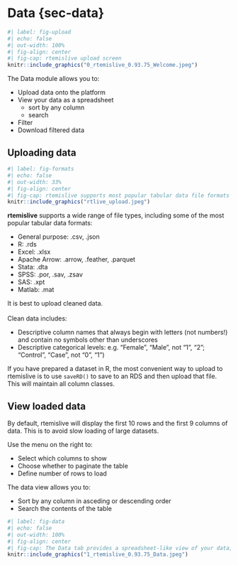 # Data {sec-data}

```r
#| label: fig-upload
#| echo: false
#| out-width: 100%
#| fig-align: center
#| fig-cap: rtemislive upload screen
knitr::include_graphics("0_rtemislive_0.93.75_Welcome.jpeg")
```

The Data module allows you to:

- Upload data onto the platform
- View your data as a spreadsheet
    - sort by any column
    - search
- Filter
- Download filtered data

## Uploading data

```r
#| label: fig-formats
#| echo: false
#| out-width: 33%
#| fig-align: center
#| fig-cap: rtemislive supports most popular tabular data file formats
knitr::include_graphics("rtlive_upload.jpeg")
```

**rtemislive** supports a wide range of file types, including some of the most popular 
tabular data formats:

- General purpose: .csv, .json
- R: .rds
- Excel: .xlsx
- Apache Arrow: .arrow, .feather, .parquet
- Stata: .dta
- SPSS: .por, .sav, .zsav
- SAS: .xpt
- Matlab: .mat

It is best to upload cleaned data.
<br><br>
Clean data includes:

- Descriptive column names that always begin with letters (not numbers!) and contain no 
    symbols other than underscores
- Descriptive categorical levels:
    e.g. "Female", "Male", not "1", "2"; "Control", "Case", not "0", "1")

If you have prepared a dataset in R, the most
convenient way to upload to rtemislive is to use `saveRD()` to save to an RDS and then
upload that file. This will maintain all column classes.

## View loaded data

By default, rtemislive will display the first 10 rows and the first 9 columns of data.
This is to avoid slow loading of large datasets.

Use the menu on the right to: 

- Select which columns to show
- Choose whether to paginate the table
- Define number of rows to load

The data view allows you to:

- Sort by any column in asceding or descending order
- Search the contents of the table

```r
#| label: fig-data
#| echo: false
#| out-width: 100%
#| fig-align: center
#| fig-cap: The Data tab provides a spreadsheet-like view of your data, which can be sorted and searched
knitr::include_graphics("1_rtemislive_0.93.75_Data.jpeg")
```
